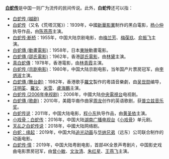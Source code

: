 '''[[白蛇传|白蛇传]]'''是中国一则广为流传的民间传说。此外，'''白蛇传'''还可以指：
* [[白蛇传_(越剧)|白蛇传 (越剧)]]
* [[白蛇传_(1939)|白蛇传]]（又名《荒塔沉冤》）：1939年，中國[[新華影業|新華影業]]制作的黑白電影，[[杨小仲|杨小仲]]执导作品，由[[陈燕燕|陈燕燕]]主演。
* [[白蛇传·断桥|白蛇传·断桥]]：1955年，中国大陆京剧电影，由[[梅兰芳|梅兰芳]]、[[梅葆玖|梅葆玖]]、[[俞振飞|俞振飞]]主演。
* [[白蛇傳_(動畫電影)|白蛇傳 (動畫電影)]]：1958年，日本[[東映|東映]]動畫電影。
* [[白蛇傳_(邵氏電影)|白蛇傳 (邵氏電影)]]：1962年，香港[[邵氏電影|邵氏電影]]，由[[林黛|林黛]]主演。
* [[真白蛇傳|真白蛇傳]]：1978年，香港電影，由[[林青霞|林青霞]]主演。
* [[白蛇传（京剧电影）|白蛇传 (京剧电影)]]：1980年，中国大陆京剧电影，当年国产片票房冠军，由[[李炳淑|李炳淑]]主演。 
* [[白蛇傳_(舞台劇)|白蛇傳 (舞台劇)]]：1982年，香港歌手[[羅文|羅文]]製作的粵語音樂劇，由[[吴世勋_(香港音乐剧编导)|吴世勋]]编导，[[汪明荃|汪明荃]]、[[羅文|羅文]]、[[米雪|米雪]]、[[盧海鵬|盧海鵬]]主演。
* [[白蛇传_(2006年电视剧)|白蛇传 (2006年电视剧)]]：2006年，中國大陆[[中国中央电视台|中央電視台]]电视剧。
* [[白蛇傳_(歌劇)|白蛇傳 (歌劇)]]：2010年，美籍华裔作曲家[[周龙|周龙]]创作的英语歌剧，获[[普利策音樂獎|普立兹音乐奖]]。
* [[白蛇传说|白蛇传说]]：2011年，中国大陆电影，[[程小东|程小东]]执导作品，由[[黄圣依|黄圣依]]主演。
* [[小戏骨|小戏骨：白蛇传]]：2016年，中国大陆[[湖南广播电视台|湖南广播电视台]]《[[小戏骨|小戏骨]]》单元剧。
* [[天乩之白蛇传说|天乩之白蛇传说]]：2018年，中國大陆网络剧。
* [[白蛇：缘起|白蛇：缘起]]：2019年，中国大陆[[追光动画|追光动画]]与[[华纳兄弟|华纳兄弟]]（远东）公司联合制作的动画电影。
* [[白蛇传·情|白蛇传·情]]：2019年，中国大陆粤剧电影，首部4K全景声粤剧片，中国影史戏曲电影票房冠军，由[[曾小敏|曾小敏]]、[[文汝清|文汝清]]、[[朱红星|朱红星]]、[[王燕飞|王燕飞]]主演。
{{disambig|B白|Cat=三字作品消歧义}}